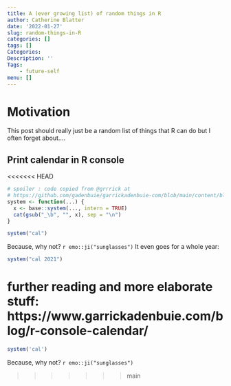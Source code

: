 ```yaml
---
title: A (ever growing list) of random things in R
author: Catherine Blatter
date: '2022-01-27'
slug: random-things-in-R
categories: []
tags: []
Categories:
Description: ''
Tags:
    - future-self
menu: []
---
```


# Motivation

This post should really just be a random list of things that R can do but I 
often forget about....


## Print calendar in R console

<<<<<<< HEAD
```r
# spoiler : code copied from @grrrick at 
# https://github.com/gadenbuie/garrickadenbuie-com/blob/main/content/blog/2020/2020-09-21-a-calendar-in-your-r-console.Rmarkdown
system <- function(...) {
  x <- base::system(..., intern = TRUE)
  cat(gsub("_\b", "", x), sep = "\n")
}
```

```r
system("cal")
```

Because, why not? `r emo::ji("sunglasses")` It even goes for a whole year:  

```r
system("cal 2021")
```

further reading and more elaborate stuff: https://www.garrickadenbuie.com/blog/r-console-calendar/ 
=======
```r
system('cal')
```


Because, why not? `r emo::ji("sunglasses")`



>>>>>>> main

